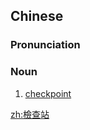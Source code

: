 ==Chinese==
{{zh-forms|s=检查站|type=21}}

===Pronunciation===
{{zh-pron
|m=jiǎncházhàn
|c=gim2 caa4 zaam6
|cat=n
}}

===Noun===
{{zh-noun}}

# [[checkpoint]] {{gloss|on a road or at a border}}

[[zh:檢查站]]